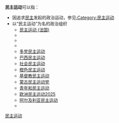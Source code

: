 {{not|运动民主}}

'''民主运动'''可以指：

* 因追求[[民主|民主]]发起的政治运动，参见[[:Category:民主运动|:Category:民主运动]]
* 以“民主运动”为名的政治组织
** [[民主运动_(法国)|民主运动 (法国)]]
** {{tsl|en|Democratic Movement (Israel)|民主运动 (以色列)}}
** {{tsl|en|Democratic Movement (Italy)|民主运动 (意大利)}}
** {{tsl|en|Democratic Movement (San Marino)|民主运动 (圣马力诺)}}
** [[多党民主运动|多党民主运动]]
** [[巴西民主运动|巴西民主运动]]
** [[社会民主运动|社会民主运动]]
** [[橙色民主运动|橙色民主运动]]
** [[基督教民主运动|基督教民主运动]]
** [[蒙古民主运动党|蒙古民主运动党]]
** [[青年和民主运动|青年和民主运动]]
** [[欧洲民主运动2025|欧洲民主运动2025]]
** [[阿尔及利亚民主运动|阿尔及利亚民主运动]]
** {{tsl|en|Democratic Movement of Kyrgyzstan|吉尔吉斯斯坦民主运动}}
{{disambig|cat=四字消歧义}}
[[category:民主运动|]]